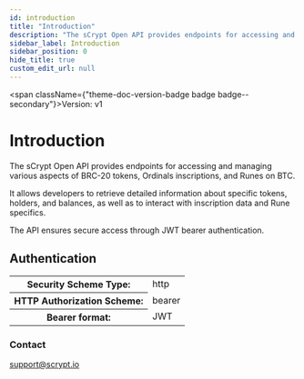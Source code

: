 ```yaml
---
id: introduction
title: "Introduction"
description: "The sCrypt Open API provides endpoints for accessing and managing various aspects of BRC-20 tokens, Ordinals inscriptions, and Runes on BTC."
sidebar_label: Introduction
sidebar_position: 0
hide_title: true
custom_edit_url: null
---
```



<span className={"theme-doc-version-badge badge badge--secondary"}>Version: v1</span>

<h1 className={"openapi__heading"}>Introduction</h1>



The sCrypt Open API provides endpoints for accessing and managing various aspects of BRC-20 tokens, Ordinals inscriptions, and Runes on BTC.

It allows developers to retrieve detailed information about specific tokens, holders, and balances, as well as to interact with inscription data and Rune specifics.

The API ensures secure access through JWT bearer authentication.

<div style={{"marginBottom":"2rem"}}><h2 id={"authentication"} style={{"marginBottom":"1rem"}}>Authentication</h2><SchemaTabs className={"openapi-tabs__security-schemes"}><TabItem label={"HTTP: Bearer Auth"} value={"bearerAuth"}><div><table><tbody><tr><th>Security Scheme Type:</th><td>http</td></tr><tr><th>HTTP Authorization Scheme:</th><td>bearer</td></tr><tr><th>Bearer format:</th><td>JWT</td></tr></tbody></table></div></TabItem></SchemaTabs></div><div style={{"display":"flex","flexDirection":"column","marginBottom":"var(--ifm-paragraph-margin-bottom)"}}><h3 style={{"marginBottom":"0.25rem"}}>Contact</h3><span><a href={"mailto:support@scrypt.io"}>support@scrypt.io</a></span></div>
      